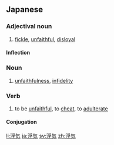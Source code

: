 ==Japanese==
{{ja-kanjitab|sort=うわき}}

===Adjectival noun===
{{ja-adj|infl=na|うわき}}
# [[fickle]], [[unfaithful]], [[disloyal]]

====Inflection====
{{ja-na|うわき}}

===Noun===
{{ja-noun|うわき}}
# [[unfaithfulness]], [[infidelity]]

===Verb===
{{ja-verb-suru|tr=intrans|うわき}}
# to be [[unfaithful]], to [[cheat]], to [[adulterate]]

====Conjugation====
{{ja-suru|うわき}}

[[li:浮気]]
[[ja:浮気]]
[[sv:浮気]]
[[zh:浮気]]